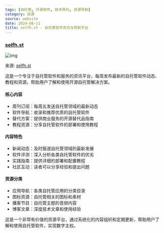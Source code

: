 ```yaml
---
tags: [自托管, 开源软件, 技术周刊, 资源导航]
category: 资源
source: website
date: 2024-08-11
title: selfh.st - 自托管软件资讯与导航平台
---
```


### [selfh.st](https://selfh.st/)

![img](https://img.mengpeng.tech/i/2024/12/10/67578f6516475.webp)

来源: [selfh.st](https://selfh.st/)

这是一个专注于自托管软件和服务的资讯平台，每周发布最新的自托管软件动态、教程和资源，帮助用户了解和使用开源自托管解决方案。

#### 核心内容
- 周刊订阅：每周五发送自托管领域的最新动态
- 软件导航：收录和推荐优质的自托管软件
- 替代方案：提供商业服务的开源替代品指南
- 教程资源：分享自托管软件的部署和使用教程

#### 内容特色
- 新闻动态：及时报道自托管领域的最新发展
- 软件评测：深入分析各类自托管软件的优劣
- 实践指南：提供详细的部署和配置教程
- 社区互动：读者可以分享经验和提出问题

#### 资源分类
- 应用导航：各类自托管应用的分类目录
- 图标资源：自托管相关的图标和素材
- 播客节目：自托管主题的音频内容
- 博客文章：深度技术文章和使用经验

这是一个非常有价值的资源平台，通过系统化的内容组织和定期更新，帮助用户了解和使用自托管软件，实现数字主权。 